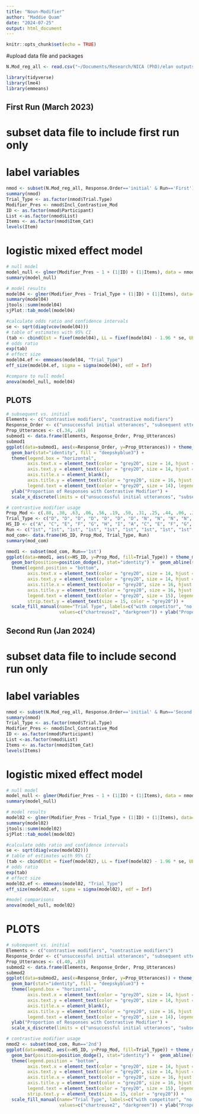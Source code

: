 ```yaml
---
title: "Noun-Modifier"
author: "Maddie Quam"
date: "2024-07-25"
output: html_document
---
```


```r
knitr::opts_chunk$set(echo = TRUE)
```

#upload data file and packages
```r
N.Mod_reg_all <- read.csv("~/Documents/Research/NICA (PhD)/elan outputs/N-Mod/N-Mod_reg_all.csv", na.strings="N/A")

library(tidyverse)
library(lme4)
library(emmeans)
```

## First Run (March 2023)
# subset data file to include first run only 
# label variables
```r
nmod <- subset(N.Mod_reg_all, Response.Order=='initial' & Run=='First')
summary(nmod)
Trial_Type <- as.factor(nmod$Trial.Type)
Modifier_Pres <- nmod$Incl_Contrastive_Mod
ID <- as.factor(nmod$Participant)
List <-as.factor(nmod$List)
Items <- as.factor(nmod$Item_Cat)
levels(Item)
```

# logistic mixed effect model
```r
# null model
model_null <- glmer(Modifier_Pres ~ 1 + (1|ID) + (1|Items), data = nmod, family = binomial)
summary(model_null)

# model results
model04 <- glmer(Modifier_Pres ~ Trial_Type + (1|ID) + (1|Items), data=nmod, family = binomial) 
summary(model04)
jtools::summ(model04)
sjPlot::tab_model(model04)

#calculate odds ratio and confidence intervals
se <- sqrt(diag(vcov(model04)))
# table of estimates with 95% CI
(tab <- cbind(Est = fixef(model04), LL = fixef(model04) - 1.96 * se, UL = fixef(model04) + 1.96 * se))
# odds ratio
exp(tab)
# effect size
model04.ef <- emmeans(model04, "Trial_Type")
eff_size(model04.ef, sigma = sigma(model04), edf = Inf)

#compare to null model
anova(model_null, model04)
```

## PLOTS
```r
# subsequent vs. initial
Elements <- c("contrastive modifiers", "contrastive modifiers")
Response_Order <- c("unsuccessful initial utterances", "subsequent utterances")
Prop_Utterances <- c(.34, .66)
submod1 <- data.frame(Elements, Response_Order, Prop_Utterances)
submod1
ggplot(data=submod1, aes(x=Response_Order, y=Prop_Utterances)) + theme_minimal() + ylim(0, 1) +
  geom_bar(stat="identity", fill = "deepskyblue3") +
  theme(legend.box = "horizontal",
        axis.text.x = element_text(color = "grey20", size = 14, hjust = .5, vjust = .5, face = "plain"),
        axis.text.y = element_text(color = "grey20", size = 14, hjust = 1, vjust = 0, face = "plain"),
        axis.title.x = element_blank(),
        axis.title.y = element_text(color = "grey20", size = 16, hjust = .5, vjust = .5, face = "plain"),
        legend.text = element_text(color = "grey20", size = 14), legend.title = element_text(color = "grey20", size = 16)) +
  ylab("Proportion of Responses with Contrastive Modifier") +
  scale_x_discrete(limits = c("unsuccessful initial utterances", "subsequent utterances"))

# contrastive modifier usage
Prop_Mod <- c(.88, .38, .63, .06, .56, .19, .50, .31, .25, .44, .06, .31, .06, .31, .69, .64, .56, .69, .88, .56, .38, .69, .25, .38, .50, .50, .50, .31, .38, .38)
Trial_Type <- c("D", "D", "D", "D", "D", "D", "D", "N", "N", "N", "N", "N", "N", "N", "D", "D", "D", "D", "D", "D", "D", "D", "N", "N", "N", "N", "N", "N", "N", "N")
HS_ID <- c("A", "C", "E", "F", "G", "H", "I", "A", "C", "E", "F", "G", "H", "I", "A", "B", "C", "D", "E", "F", "G", "I", "A", "B", "C", "D", "E", "F", "G", "I")
Run <- c("1st", "1st", "1st", "1st", "1st", "1st", "1st", "1st", "1st", "1st", "1st", "1st", "1st", "1st", "2nd", "2nd", "2nd", "2nd", "2nd", "2nd", "2nd", "2nd", "2nd", "2nd", "2nd", "2nd", "2nd", "2nd", "2nd", "2nd")
mod_com<- data.frame(HS_ID, Prop_Mod, Trial_Type, Run)
summary(mod_com)

nmod1 <- subset(mod_com, Run=='1st')
ggplot(data=nmod1, aes(x=HS_ID, y=Prop_Mod, fill=Trial_Type)) + theme_minimal() + ylim(0, 1) +
  geom_bar(position=position_dodge(), stat="identity") +  geom_abline(slope=0, intercept=0.5,  col = "gray54",lty=2) +
  theme(legend.position = "bottom",
        axis.text.x = element_text(color = "grey20", size = 14, hjust = .5, vjust = .5, face = "plain"),
        axis.text.y = element_text(color = "grey20", size = 14, hjust = 1, vjust = 0, face = "plain"),
        axis.title.x = element_text(color = "grey20", size = 16, hjust = .5, vjust = 0, face = "plain"),
        axis.title.y = element_text(color = "grey20", size = 16, hjust = .5, vjust = .5, face = "plain"),
        legend.text = element_text(color = "grey20", size = 15), legend.title = element_text(color = "grey20", size = 16),
        strip.text.y = element_text(size = 15, color = "grey20")) + 
  scale_fill_manual(name="Trial Type", labels=c("with competitor", "no competitor"), 
                    values=c("chartreuse2", "darkgreen")) + ylab("Proportion of Trials with Contrastive Modifiers") + xlab("Homesigner")

```

## Second Run (Jan 2024)
# subset data file to include second run only 
# label variables
```r
nmod <- subset(N.Mod_reg_all, Response.Order=='initial' & Run=='Second')
summary(nmod)
Trial_Type <- as.factor(nmod$Trial.Type)
Modifier_Pres <- nmod$Incl_Contrastive_Mod
ID <- as.factor(nmod$Participant)
List <-as.factor(nmod$List)
Items <- as.factor(nmod$Item_Cat)
levels(Items)
```

# logistic mixed effect model
```r
# null model
model_null <- glmer(Modifier_Pres ~ 1 + (1|ID) + (1|Items), data = nmod, family = binomial)
summary(model_null)

# model results
model02 <- glmer(Modifier_Pres ~ Trial_Type + (1|ID) + (1|Items), data=nmod, family = binomial) 
summary(model02)
jtools::summ(model02)
sjPlot::tab_model(model02)

#calculate odds ratio and confidence intervals
se <- sqrt(diag(vcov(model02)))
# table of estimates with 95% CI
(tab <- cbind(Est = fixef(model02), LL = fixef(model02) - 1.96 * se, UL = fixef(model02) + 1.96 * se))
# odds ratio
exp(tab)
# effect size
model02.ef <- emmeans(model02, "Trial_Type")
eff_size(model02.ef, sigma = sigma(model02), edf = Inf)

#model comparisons
anova(model_null, model02)
```

# PLOTS
```r
# subsequent vs. initial
Elements <- c("contrastive modifiers", "contrastive modifiers")
Response_Order <- c("unsuccessful initial utterances", "subsequent utterances")
Prop_Utterances <- c(.40, .83)
submod2 <- data.frame(Elements, Response_Order, Prop_Utterances)
submod2
ggplot(data=submod2, aes(x=Response_Order, y=Prop_Utterances)) + theme_minimal() + ylim(0, 1) +
  geom_bar(stat="identity", fill = "deepskyblue3") +
  theme(legend.box = "horizontal",
        axis.text.x = element_text(color = "grey20", size = 14, hjust = .5, vjust = .5, face = "plain"),
        axis.text.y = element_text(color = "grey20", size = 14, hjust = 1, vjust = 0, face = "plain"),
        axis.title.x = element_blank(),
        axis.title.y = element_text(color = "grey20", size = 16, hjust = .5, vjust = .5, face = "plain"),
        legend.text = element_text(color = "grey20", size = 14), legend.title = element_text(color = "grey20", size = 16)) +
  ylab("Proportion of Responses with Contrastive Modifier") +
  scale_x_discrete(limits = c("unsuccessful initial utterances", "subsequent utterances"))

# contrastive modifier usage
nmod2 <- subset(mod_com, Run=='2nd')
ggplot(data=nmod2, aes(x=HS_ID, y=Prop_Mod, fill=Trial_Type)) + theme_minimal() + ylim(0, 1) +
  geom_bar(position=position_dodge(), stat="identity") +  geom_abline(slope=0, intercept=0.5,  col = "gray54",lty=2) +
  theme(legend.position = "bottom",
        axis.text.x = element_text(color = "grey20", size = 14, hjust = .5, vjust = .5, face = "plain"),
        axis.text.y = element_text(color = "grey20", size = 14, hjust = 1, vjust = 0, face = "plain"),
        axis.title.x = element_text(color = "grey20", size = 16, hjust = .5, vjust = 0, face = "plain"),
        axis.title.y = element_text(color = "grey20", size = 16, hjust = .5, vjust = .5, face = "plain"),
        legend.text = element_text(color = "grey20", size = 15), legend.title = element_text(color = "grey20", size = 16),
        strip.text.y = element_text(size = 15, color = "grey20")) + 
  scale_fill_manual(name="Trial Type", labels=c("with competitor", "no competitor"), 
                    values=c("chartreuse2", "darkgreen")) + ylab("Proportion of Trials with Contrastive Modifiers") + xlab("Homesigner")
```

